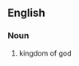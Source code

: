==English==

{{rfv}}

===Noun===
{{en-noun|sg=[[Abraham]]'s [[bosom]]|singulare tantum|singular only}}

# kingdom of god